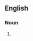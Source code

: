 {{also|albédos}}

==English==

===Noun===
{{head|en|noun plural form}}

# {{plural of|albedo|lang=en}}